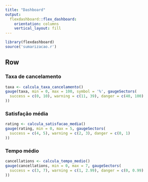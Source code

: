 ```yaml
---
title: "Dashboard"
output: 
  flexdashboard::flex_dashboard:
    orientation: columns
    vertical_layout: fill
---
```


```r
library(flexdashboard)
source('sumarizacao.r')
```


Row 
-----------------------------------------------------------------------

### Taxa de cancelamento

```r
taxa <- calcula_taxa_cancelamento()
gauge(taxa, min = 0, max = 100, symbol = '%', gaugeSectors(
  success = c(0, 10), warning = c(11, 39), danger = c(40, 100)
))
```

### Satisfação média 

```r
rating <- calcula_satisfacao_media()
gauge(rating, min = 0, max = 5, gaugeSectors(
  success = c(4, 5), warning = c(2, 3), danger = c(0, 1)
))
```

### Tempo médio

```r
cancellations <- calcula_tempo_medio()
gauge(cancellations, min = 0, max = 7, gaugeSectors(
  success = c(3, 7), warning = c(1, 2.99), danger = c(0, 0.99)
))
```

